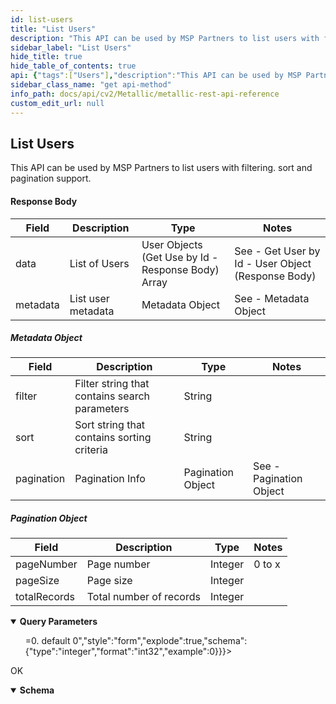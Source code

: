 ```yaml
---
id: list-users
title: "List Users"
description: "This API can be used by MSP Partners to list users with filtering. sort and pagination support."
sidebar_label: "List Users"
hide_title: true
hide_table_of_contents: true
api: {"tags":["Users"],"description":"This API can be used by MSP Partners to list users with filtering. sort and pagination support.\n\n#### Response Body\n\n| **Field** | **Description** | **Type** | **Notes** |\n| --- | --- | --- | --- |\n| data | List of Users | User Objects (Get Use by Id - Response Body) Array | See - Get User by Id - User Object (Response Body) |\n| metadata | List user metadata | Metadata Object | See - Metadata Object |\n\n##### Metadata Object\n\n| **Field** | **Description** | **Type** | **Notes** |\n| --- | --- | --- | --- |\n| filter | Filter string that contains search parameters | String |  |\n| sort | Sort string that contains sorting criteria | String |  |\n| pagination | Pagination Info | Pagination Object | See - Pagination Object |\n\n##### Pagination Object\n\n| **Field** | **Description** | **Type** | **Notes** |\n| --- | --- | --- | --- |\n| pageNumber | Page number | Integer | 0 to x |\n| pageSize | Page size | Integer |  |\n| totalRecords | Total number of records | Integer |  |","operationId":"ListUsers","parameters":[{"name":"filter","in":"query","description":"Optional - Filter. Only `searchTerm` supported which  matches user `firstName` `lastName` and `email` containing searchTerm value.","style":"form","explode":true,"schema":{"type":"string","example":"status:active"}},{"name":"sort","in":"query","description":"Optional - Sort order. default desc:updateTs","style":"form","explode":true,"schema":{"type":"string","example":"asc:updateTs"}},{"name":"pageNumber","in":"query","description":"Optional - Page number >=0. default 0","style":"form","explode":true,"schema":{"type":"integer","format":"int32","example":0}},{"name":"pageSize","in":"query","description":"Optional - Size of each page. default 25","style":"form","explode":true,"schema":{"type":"integer","format":"int32","example":25}}],"responses":{"200":{"description":"OK","content":{"application/json":{"schema":[{"title":"ListUsers-Success","required":["data","metadata"],"type":"object","properties":{"data":{"type":"array","items":{"title":"Data23","required":["id","insertTs","updateTs","email","firstName","lastName","roles","managedAccounts","status"],"type":"object","properties":{"id":{"type":"string"},"insertTs":{"type":"string"},"updateTs":{"type":"string"},"email":{"type":"string"},"firstName":{"type":"string"},"lastName":{"type":"string"},"roles":{"type":"array","items":{"type":"string"},"description":""},"managedAccounts":{"type":"array","items":{"type":"string"},"description":""},"status":{"type":"string"}},"example":{"id":"537FBFE1-88F4-480F-9063-2F6426536684","insertTs":"2022-01-19T19:23:44","updateTs":"2022-01-19T23:02:15","email":"hanna@partnerx.com","firstName":"Hanna","lastName":"Smith","roles":["ROLE_MSP_ADMIN"],"managedAccounts":["*"],"status":"active"}},"description":""},"metadata":{"title":"Metadata1","required":["filter","sort","pagination"],"type":"object","properties":{"filter":{"type":"string"},"sort":{"type":"string"},"pagination":{"title":"Pagination","required":["pageNumber","pageSize","totalRecords"],"type":"object","properties":{"pageNumber":{"type":"integer","format":"int32"},"pageSize":{"type":"integer","format":"int32"},"totalRecords":{"type":"integer","format":"int32"}},"example":{"pageNumber":0,"pageSize":25,"totalRecords":19}}},"example":{"filter":"pageNumber=0&pageSize=10","sort":"desc:updateTs","pagination":{"pageNumber":0,"pageSize":10,"totalRecords":19}}}},"example":{"data":[{"id":"537FBFE1-88F4-480F-9063-2F6426536684","insertTs":"2022-01-19T19:23:44","updateTs":"2022-01-19T23:01:03","email":"hanna@partnerx.com","firstName":"Hanna","lastName":"Smith","roles":["ROLE_MSP_ADMIN"],"managedAccounts":["*"],"status":"updating"}],"metadata":{"filter":"filter=searchTerm:hanna","sort":"desc:updateTs","pagination":{"pageNumber":0,"pageSize":25,"totalRecords":1}}}}],"examples":{"List User - Success":{"value":{"data":[{"id":"537FBFE1-88F4-480F-9063-2F6426536684","insertTs":"2022-01-19T19:23:44","updateTs":"2022-01-19T23:01:03","email":"hanna@partnerx.com","firstName":"Hanna","lastName":"Smith","roles":["ROLE_MSP_ADMIN"],"managedAccounts":["*"],"status":"updating"}],"metadata":{"filter":"filter=searchTerm:hanna","sort":"desc:updateTs","pagination":{"pageNumber":0,"pageSize":25,"totalRecords":1}}}}}}}}},"deprecated":false,"method":"get","path":"/partner/users","servers":[{"url":"https://api.metallic.io/api/v1","variables":{}}],"security":[{"bearer":[]}],"securitySchemes":{"bearer":{"type":"http","scheme":"bearer"}},"info":{"title":"Metallic REST API Reference","description":"This API documentation covers all the APIs exposed by metallic for all the partner customers as well as standalone customers.\n\n> Invoke Authentication - `/api/v1/authenticate` API using `username` and `password` provided by metallic to obtain `authToken`. All subsequent requests should pass `authToken` obtained as `Bearer token` as part of `Authorization` header.\n\n> Contact Metallic Customer support for any further assistance.\n\n## HTTP Codes\n\nFollowing are the generic HTTP codes returned by APIs. These HTTP codes are not documented again at each API level to improve the overall documentation readability.\n\n| **HTTP Error Code** | **Description** |\n| --- | --- |\n| 200 | OK - Success |\n| 201 | Created - Record created successfully |\n| 204 | Success No Content -Usually returned for DELETE operation response. |\n| 400 | Bad Request - Correct the request and resubmit. |\n| 401 | Unauthorized - Authentication Failed. User credentials are incorrect or authToken is incorrect/expired. |\n| 403 | Forbidden - Logged in user does not have permission to requested API. |\n| 404 | Not Found - No records found matching the request. |\n| 409 | Conflict - In case of business errors where resource can not be created/updated due to conflict. |\n| 429 | Too Many Requests - API invocation quota exceeded. |\n| 500 | Internal Server Error - Unexpected error from server. Something went wrong on server. |","contact":{},"version":"1.0"},"postman":{"name":"List Users","description":{"content":"This API can be used by MSP Partners to list users with filtering. sort and pagination support.\n\n#### Response Body\n\n| **Field** | **Description** | **Type** | **Notes** |\n| --- | --- | --- | --- |\n| data | List of Users | User Objects (Get Use by Id - Response Body) Array | See - Get User by Id - User Object (Response Body) |\n| metadata | List user metadata | Metadata Object | See - Metadata Object |\n\n##### Metadata Object\n\n| **Field** | **Description** | **Type** | **Notes** |\n| --- | --- | --- | --- |\n| filter | Filter string that contains search parameters | String |  |\n| sort | Sort string that contains sorting criteria | String |  |\n| pagination | Pagination Info | Pagination Object | See - Pagination Object |\n\n##### Pagination Object\n\n| **Field** | **Description** | **Type** | **Notes** |\n| --- | --- | --- | --- |\n| pageNumber | Page number | Integer | 0 to x |\n| pageSize | Page size | Integer |  |\n| totalRecords | Total number of records | Integer |  |","type":"text/plain"},"url":{"path":["partner","users"],"host":["{{baseUrl}}"],"query":[{"disabled":false,"description":{"content":"Optional - Filter. Only `searchTerm` supported which  matches user `firstName` `lastName` and `email` containing searchTerm value.","type":"text/plain"},"key":"filter","value":""},{"disabled":false,"description":{"content":"Optional - Sort order. default desc:updateTs","type":"text/plain"},"key":"sort","value":""},{"disabled":false,"description":{"content":"Optional - Page number >=0. default 0","type":"text/plain"},"key":"pageNumber","value":""},{"disabled":false,"description":{"content":"Optional - Size of each page. default 25","type":"text/plain"},"key":"pageSize","value":""}],"variable":[]},"header":[{"key":"Accept","value":"application/json"}],"method":"GET"}}
sidebar_class_name: "get api-method"
info_path: docs/api/cv2/Metallic/metallic-rest-api-reference
custom_edit_url: null
---
```



## List Users



This API can be used by MSP Partners to list users with filtering. sort and pagination support.

#### Response Body

| **Field** | **Description** | **Type** | **Notes** |
| --- | --- | --- | --- |
| data | List of Users | User Objects (Get Use by Id - Response Body) Array | See - Get User by Id - User Object (Response Body) |
| metadata | List user metadata | Metadata Object | See - Metadata Object |

##### Metadata Object

| **Field** | **Description** | **Type** | **Notes** |
| --- | --- | --- | --- |
| filter | Filter string that contains search parameters | String |  |
| sort | Sort string that contains sorting criteria | String |  |
| pagination | Pagination Info | Pagination Object | See - Pagination Object |

##### Pagination Object

| **Field** | **Description** | **Type** | **Notes** |
| --- | --- | --- | --- |
| pageNumber | Page number | Integer | 0 to x |
| pageSize | Page size | Integer |  |
| totalRecords | Total number of records | Integer |  |

<details style={{"marginBottom":"1rem"}} data-collapsed={false} open={true}><summary style={{}}><strong>Query Parameters</strong></summary><div><ul><ParamsItem className={"paramsItem"} param={{"name":"filter","in":"query","description":"Optional - Filter. Only `searchTerm` supported which  matches user `firstName` `lastName` and `email` containing searchTerm value.","style":"form","explode":true,"schema":{"type":"string","example":"status:active"}}}></ParamsItem><ParamsItem className={"paramsItem"} param={{"name":"sort","in":"query","description":"Optional - Sort order. default desc:updateTs","style":"form","explode":true,"schema":{"type":"string","example":"asc:updateTs"}}}></ParamsItem><ParamsItem className={"paramsItem"} param={{"name":"pageNumber","in":"query","description":"Optional - Page number >=0. default 0","style":"form","explode":true,"schema":{"type":"integer","format":"int32","example":0}}}></ParamsItem><ParamsItem className={"paramsItem"} param={{"name":"pageSize","in":"query","description":"Optional - Size of each page. default 25","style":"form","explode":true,"schema":{"type":"integer","format":"int32","example":25}}}></ParamsItem></ul></div></details><div><ApiTabs><TabItem label={"200"} value={"200"}><div>

OK

</div><div><MimeTabs schemaType={"response"}><TabItem label={"application/json"} value={"application/json"}><SchemaTabs><TabItem label={"Schema"} value={"Schema"}><details style={{}} data-collapsed={false} open={true}><summary style={{"textAlign":"left"}}><strong>Schema</strong></summary><div style={{"textAlign":"left","marginLeft":"1rem"}}></div><ul style={{"marginLeft":"1rem"}}></ul></details></TabItem><TabItem label={" List  User -  Success"} value={" List  User -  Success"}><ResponseSamples responseExample={"{\n  \"data\": [\n    {\n      \"id\": \"537FBFE1-88F4-480F-9063-2F6426536684\",\n      \"insertTs\": \"2022-01-19T19:23:44\",\n      \"updateTs\": \"2022-01-19T23:01:03\",\n      \"email\": \"hanna@partnerx.com\",\n      \"firstName\": \"Hanna\",\n      \"lastName\": \"Smith\",\n      \"roles\": [\n        \"ROLE_MSP_ADMIN\"\n      ],\n      \"managedAccounts\": [\n        \"*\"\n      ],\n      \"status\": \"updating\"\n    }\n  ],\n  \"metadata\": {\n    \"filter\": \"filter=searchTerm:hanna\",\n    \"sort\": \"desc:updateTs\",\n    \"pagination\": {\n      \"pageNumber\": 0,\n      \"pageSize\": 25,\n      \"totalRecords\": 1\n    }\n  }\n}"} language={"json"}></ResponseSamples></TabItem></SchemaTabs></TabItem></MimeTabs></div></TabItem></ApiTabs></div>
      